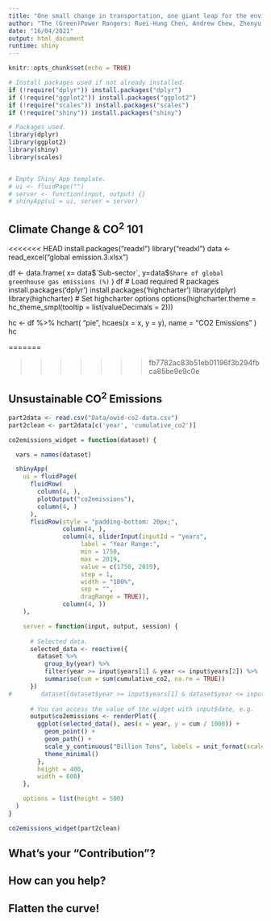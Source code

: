 ```yaml
---
title: "One small change in transportation, one giant leap for the environment"
author: "The (Green)Power Rangers: Ruei-Hung Chen, Andrew Chew, Zhenyu Xuan, Elif Yurek"
date: "16/04/2021"
output: html_document
runtime: shiny
---
```


```r
knitr::opts_chunk$set(echo = TRUE)

# Install packages used if not already installed.
if (!require("dplyr")) install.packages("dplyr")
if (!require("ggplot2")) install.packages("ggplot2")
if (!require("scales")) install.packages("scales")
if (!require("shiny")) install.packages("shiny")

# Packages used.
library(dplyr)
library(ggplot2)
library(shiny)
library(scales)


# Empty Shiny App template. 
# ui <- fluidPage("")
# server <- function(input, output) {}
# shinyApp(ui = ui, server = server)
```

<!-- Part 1 -->
## Climate Change & CO^2^ 101
<<<<<<< HEAD
install.packages("readxl")
library("readxl")
data <- read_excel("global emission.3.xlsx")

df <- data.frame(
  x= data$`Sub-sector`,
  y=data$`Share of global greenhouse gas emissions (%)`
)
df
# Load required R packages
install.packages('dplyr')
install.packages('highcharter')
library(dplyr)
library(highcharter) 
# Set highcharter options
options(highcharter.theme = hc_theme_smpl(tooltip = list(valueDecimals = 2)))

hc <- df %>%
  hchart(
    "pie", hcaes(x = x, y = y),
    name = "CO2 Emissions"
  )
hc



=======
<!-- data <- read_excel("global emission.2.xlsx") -->

<!-- df <- data.frame( -->
<!--   x= data$`Sub-sector`, -->
<!--   y=data$`Share of global greenhouse gas emissions (%)` -->
<!-- ) -->
<!-- df -->
<!-- # Load required R packages -->
<!-- install.packages('dplyr') -->
<!-- install.packages('highcharter') -->
<!-- library(dplyr) -->
<!-- library(highcharter)  -->
<!-- # Set highcharter options -->
<!-- options(highcharter.theme = hc_theme_smpl(tooltip = list(valueDecimals = 2))) -->

<!-- hc <- df %>% -->
<!--   hchart( -->
<!--     "pie", hcaes(x = x, y = y), -->
<!--     name = "CO2 Emissions" -->
<!--   ) -->
<!-- hc -->
>>>>>>> fb7782ac83b51eb01196f3b294fbca85be9e9c0e

<!-- Part 2 -->
## Unsustainable CO^2^ Emissions
```r
part2data <- read.csv("Data/owid-co2-data.csv")
part2clean <- part2data[c('year', 'cumulative_co2')]

co2emissions_widget = function(dataset) {

  vars = names(dataset)

  shinyApp(
    ui = fluidPage(
      fluidRow(
        column(4, ),
        plotOutput("co2emissions"),
        column(4, )
      ),
      fluidRow(style = "padding-bottom: 20px;",
               column(4, ),
               column(4, sliderInput(inputId = "years",
                    label = "Year Range:",
                    min = 1750,
                    max = 2019,
                    value = c(1750, 2019),
                    step = 1,
                    width = "100%",
                    sep = "",
                    dragRange = TRUE)),
               column(4, ))
    ),

    server = function(input, output, session) {
      
      # Selected data.
      selected_data <- reactive({
        dataset %>%
          group_by(year) %>%
          filter(year >= input$years[1] & year <= input$years[2]) %>%
          summarise(cum = sum(cumulative_co2, na.rm = TRUE))
      })
#        dataset[dataset$year >= input$years[1] & dataset$year <= input$years[2],] %>% group_by(year)})
      
      # You can access the value of the widget with input$date, e.g.
      output$co2emissions <- renderPlot({
        ggplot(selected_data(), aes(x = year, y = cum / 1000)) +
          geom_point() +
          geom_path() +
          scale_y_continuous("Billion Tons", labels = unit_format(scale = 1e-3)) +
          theme_minimal()
        },
        height = 400,
        width = 600)
    },

    options = list(height = 500)
  )
}

co2emissions_widget(part2clean)
```

<!-- Part 3 -->
## What's your "Contribution"?

<!-- Part 4 -->
## How can you help?

<!-- Conclusion -->
## Flatten the curve!

